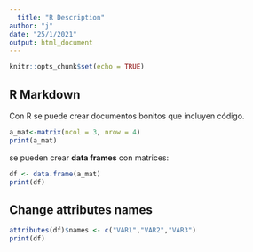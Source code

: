 ```yaml
---
  title: "R Description"
author: "j"
date: "25/1/2021"
output: html_document
---
```

  
  ```r
knitr::opts_chunk$set(echo = TRUE)
```

## R Markdown

Con R se puede crear documentos bonitos que incluyen código.
```r
a_mat<-matrix(ncol = 3, nrow = 4)
print(a_mat)
```
se pueden crear **data frames** con matrices:
  
  ```r
df <- data.frame(a_mat)
print(df)
```

## Change attributes names

```r
attributes(df)$names <- c("VAR1","VAR2","VAR3")
print(df)
```
